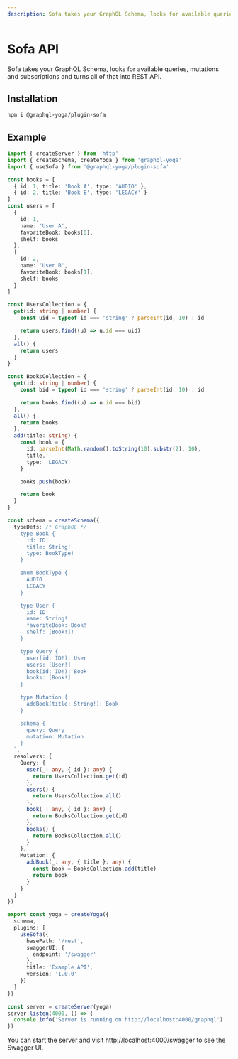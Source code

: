 ```yaml
---
description: Sofa takes your GraphQL Schema, looks for available queries, mutations and subscriptions and turns all of that into REST API.
---
```


# Sofa API

Sofa takes your GraphQL Schema, looks for available queries, mutations and subscriptions and turns all of that into REST API.

## Installation

```sh npm2yarn
npm i @graphql-yoga/plugin-sofa
```

## Example

```ts filename="server.ts"
import { createServer } from 'http'
import { createSchema, createYoga } from 'graphql-yoga'
import { useSofa } from '@graphql-yoga/plugin-sofa'

const books = [
  { id: 1, title: 'Book A', type: 'AUDIO' },
  { id: 2, title: 'Book B', type: 'LEGACY' }
]
const users = [
  {
    id: 1,
    name: 'User A',
    favoriteBook: books[0],
    shelf: books
  },
  {
    id: 2,
    name: 'User B',
    favoriteBook: books[1],
    shelf: books
  }
]

const UsersCollection = {
  get(id: string | number) {
    const uid = typeof id === 'string' ? parseInt(id, 10) : id

    return users.find((u) => u.id === uid)
  },
  all() {
    return users
  }
}

const BooksCollection = {
  get(id: string | number) {
    const bid = typeof id === 'string' ? parseInt(id, 10) : id

    return books.find((u) => u.id === bid)
  },
  all() {
    return books
  },
  add(title: string) {
    const book = {
      id: parseInt(Math.random().toString(10).substr(2), 10),
      title,
      type: 'LEGACY'
    }

    books.push(book)

    return book
  }
}

const schema = createSchema({
  typeDefs: /* GraphQL */ `
    type Book {
      id: ID!
      title: String!
      type: BookType!
    }

    enum BookType {
      AUDIO
      LEGACY
    }

    type User {
      id: ID!
      name: String!
      favoriteBook: Book!
      shelf: [Book!]!
    }

    type Query {
      user(id: ID!): User
      users: [User!]
      book(id: ID!): Book
      books: [Book!]
    }

    type Mutation {
      addBook(title: String!): Book
    }

    schema {
      query: Query
      mutation: Mutation
    }
  `,
  resolvers: {
    Query: {
      user(_: any, { id }: any) {
        return UsersCollection.get(id)
      },
      users() {
        return UsersCollection.all()
      },
      book(_: any, { id }: any) {
        return BooksCollection.get(id)
      },
      books() {
        return BooksCollection.all()
      }
    },
    Mutation: {
      addBook(_: any, { title }: any) {
        const book = BooksCollection.add(title)
        return book
      }
    }
  }
})

export const yoga = createYoga({
  schema,
  plugins: [
    useSofa({
      basePath: '/rest',
      swaggerUI: {
        endpoint: '/swagger'
      },
      title: 'Example API',
      version: '1.0.0'
    })
  ]
})

const server = createServer(yoga)
server.listen(4000, () => {
  console.info('Server is running on http://localhost:4000/graphql')
})
```

You can start the server and visit http://localhost:4000/swagger to see the Swagger UI.
